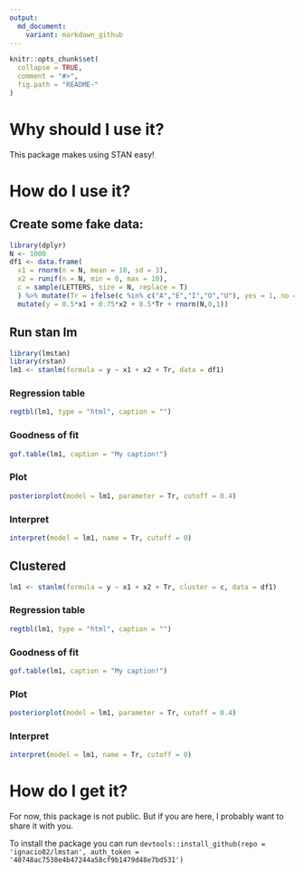 ```yaml
---
output:
  md_document:
    variant: markdown_github
---
```


<!-- README.md is generated from README.Rmd. Please edit that file -->

```r
knitr::opts_chunk$set(
  collapse = TRUE,
  comment = "#>",
  fig.path = "README-"
)
```

# Why should I use it?

This package makes using STAN easy!

# How do I use it?

## Create some fake data:

```r
library(dplyr)
N <- 1000
df1 <- data.frame(
  x1 = rnorm(n = N, mean = 10, sd = 3),
  x2 = runif(n = N, min = 0, max = 10),
  c = sample(LETTERS, size = N, replace = T)
  ) %>% mutate(Tr = ifelse(c %in% c("A","E","I","O","U"), yes = 1, no = 0)) %>%
  mutate(y = 0.5*x1 + 0.75*x2 + 0.5*Tr + rnorm(N,0,1))

```

## Run stan lm

```r
library(lmstan)
library(rstan)
lm1 <- stanlm(formula = y ~ x1 + x2 + Tr, data = df1)

```

### Regression table

```r
regtbl(lm1, type = "html", caption = "")
```

### Goodness of fit
```r
gof.table(lm1, caption = "My caption!")

```

### Plot

```r
posteriorplot(model = lm1, parameter = Tr, cutoff = 0.4)
```

### Interpret

```r
interpret(model = lm1, name = Tr, cutoff = 0)
```


## Clustered

```r
lm1 <- stanlm(formula = y ~ x1 + x2 + Tr, cluster = c, data = df1)
```

### Regression table

```r
regtbl(lm1, type = "html", caption = "")
```

### Goodness of fit
```r
gof.table(lm1, caption = "My caption!")

```

### Plot

```r
posteriorplot(model = lm1, parameter = Tr, cutoff = 0.4)
```

### Interpret

```r
interpret(model = lm1, name = Tr, cutoff = 0)
```


# How do I get it?

For now, this package is not public. But if you are here, I probably want to share it with you.

To install the package you can run `devtools::install_github(repo = 'ignacio82/lmstan', auth_token = '40748ac7538e4b47244a58cf9b1479d48e7bd531')`
